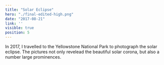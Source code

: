```yaml
---
title: "Solar Eclipse"
hero: "./final-edited-high.png"
date: "2017-08-21"
link: ''
visible: true
position: 5
---
```


In 2017, I travelled to the Yellowstone National Park to photograph the solar eclipse. The pictures not only revelead the beautiful solar corona, but also a number large prominences.
